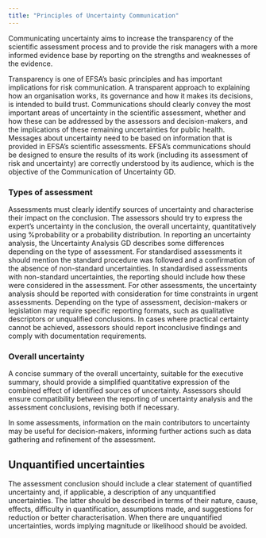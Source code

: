 ```yaml
---
title: "Principles of Uncertainty Communication"
---
```

Communicating uncertainty aims to increase the transparency of the scientific assessment process and to provide the risk managers with a more informed evidence base by reporting on the strengths and weaknesses of the evidence. 

Transparency is one of EFSA’s basic principles and has important implications for risk communication. A transparent approach to explaining how an organisation works, its governance and how it makes its decisions, is intended to build trust. Communications should clearly convey the most important areas of uncertainty in the scientific assessment, whether and how these can be addressed by the assessors and decision-makers, and the implications of these remaining uncertainties for public health. Messages about uncertainty need to be based on information that is provided in EFSA’s scientific assessments. EFSA’s communications should be designed to ensure the results of its work (including its assessment of risk and uncertainty) are correctly understood by its audience, which is the objective of the Communication of Uncertainty GD.


<!-- Ch 15 SO -->

### Types of assessment

Assessments must clearly identify sources of uncertainty and characterise their impact on the conclusion. The assessors should try to express the expert’s uncertainty in the conclusion, the overall uncertainty, quantitatively using %probability or a probability distribution. 
In reporting an uncertainty analysis, the Uncertainty Analysis GD describes some differences depending on the type of assessment. For standardised assessments it should mention the standard procedure was followed and a confirmation of the absence of non-standard uncertainties. In standardised assessments with non-standard uncertainties, the reporting should include how these were considered in the assessment. For other assessments, the uncertainty analysis should be reported with consideration for time constraints in urgent assessments. 
Depending on the type of assessment, decision-makers or legislation may require specific reporting formats, such as qualitative descriptors or unqualified conclusions. In cases where practical certainty cannot be achieved, assessors should report inconclusive findings and comply with documentation requirements.

### Overall uncertainty

A concise summary of the overall uncertainty, suitable for the executive summary, should provide a simplified quantitative expression of the combined effect of identified sources of uncertainty. Assessors should ensure compatibility between the reporting of uncertainty analysis and the assessment conclusions, revising both if necessary. 

In some assessments, information on the main contributors to uncertainty may be useful for decision-makers, informing further actions such as data gathering and refinement of the assessment. 

## Unquantified uncertainties

The assessment conclusion should include a clear statement of quantified uncertainty and, if applicable, a description of any unquantified uncertainties. The latter should be described in terms of their nature, cause, effects, difficulty in quantification, assumptions made, and suggestions for reduction or better characterisation. When there are unquantified uncertainties, words implying magnitude or likelihood should be avoided. 


